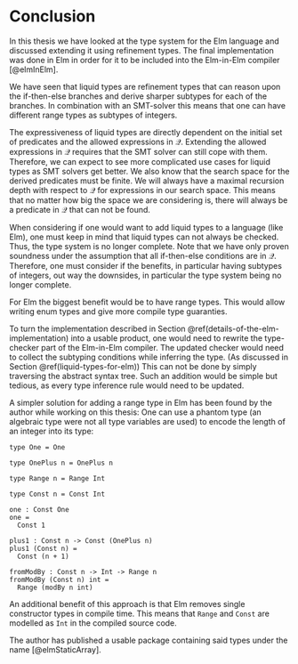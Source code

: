 \setcounter{section}{5}

# Conclusion

In this thesis we have looked at the type system for the Elm language and discussed extending it using refinement types. The final implementation was done in Elm in order for it to be included into the Elm-in-Elm compiler [@elmInElm].

We have seen that liquid types are refinement types that can reason upon the if-then-else branches and derive sharper subtypes for each of the branches. In combination with an SMT-solver this means that one can have different range types as subtypes of integers.

The expressiveness of liquid types are directly dependent on the initial set of predicates and the allowed expressions in $\mathcal{Q}$. Extending the allowed expressions in $\mathcal{Q}$ requires that the SMT solver can still cope with them. Therefore, we can expect to see more complicated use cases for liquid types as SMT solvers get better. We also know that the search space for the derived predicates must be finite. We will always have a maximal recursion depth with respect to $\mathcal{Q}$ for expressions in our search space. This means that no matter how big the space we are considering is, there will always be a predicate in $\mathcal{Q}$ that can not be found.

When considering if one would want to add liquid types to a language (like Elm), one must keep in mind that liquid types can not always be checked. Thus, the type system is no longer complete. Note that we have only proven soundness under the assumption that all if-then-else conditions are in $\mathcal{Q}$. Therefore, one must consider if the benefits, in particular having subtypes of integers, out way the downsides, in particular the type system being no longer complete.

For Elm the biggest benefit would be to have range types. This would allow writing enum types and give more compile type guaranties.

To turn the implementation described in Section \@ref(details-of-the-elm-implementation) into a usable product, one would need to rewrite the type-checker part of the Elm-in-Elm compiler. The updated checker would need to collect the subtyping conditions while inferring the type. (As discussed in Section \@ref(liquid-types-for-elm)) This can not be done by simply traversing the abstract syntax tree. Such an addition would be simple but tedious, as every type inference rule would need to be updated.

A simpler solution for adding a range type in Elm has been found by the author while working on this thesis: One can use a phantom type (an algebraic type were not all type variables are used) to encode the length of an integer into its type:

```
type One = One

type OnePlus n = OnePlus n
  
type Range n = Range Int

type Const n = Const Int
  
one : Const One
one =
  Const 1
  
plus1 : Const n -> Const (OnePlus n)
plus1 (Const n) =
  Const (n + 1)
  
fromModBy : Const n -> Int -> Range n
fromModBy (Const n) int =
  Range (modBy n int)
```

An additional benefit of this approach is that Elm removes single constructor types in compile time. This means that `Range` and `Const` are modelled as `Int` in the compiled source code.

The author has published a usable package containing said types under the name \enquote{Elm-Static-Array} [@elmStaticArray].
\newpage

